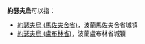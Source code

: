 '''約瑟夫烏'''可以指：

*[[約瑟夫烏_(馬佐夫舍省)|約瑟夫烏 (馬佐夫舍省)]]，波蘭馬佐夫舍省城镇
*[[約瑟夫烏_(盧布林省)|約瑟夫烏 (盧布林省)]]，波蘭盧布林省城镇

{{Disambig|Cat=四字消歧义}}